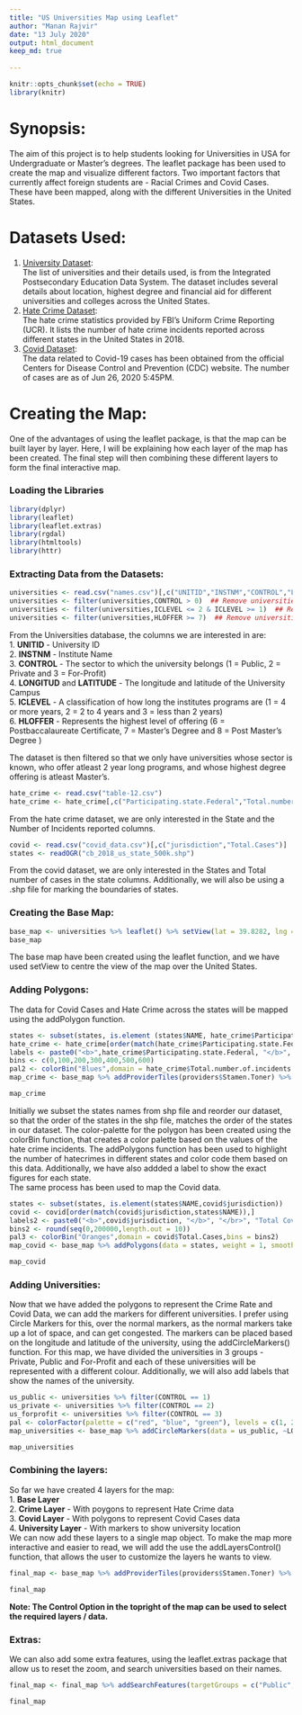 ---
title: "US Universities Map using Leaflet"
author: "Manan Rajvir"
date: "13 July 2020"
output: html_document
keep_md: true
 
---
```{r setup, include=FALSE}
knitr::opts_chunk$set(echo = TRUE)
library(knitr)
```


# Synopsis:  
The aim of this project is to help students looking for Universities in USA for Undergraduate or Master's degrees. The leaflet package has been used to create the map and visualize different factors. Two important factors that currently affect foreign students are - Racial Crimes and Covid Cases. These have been mapped, along with the different Universities in the United States.

# Datasets Used:  
1. [University Dataset](https://nces.ed.gov/ipeds/datacenter/DataFiles.aspx?goToReportId=7):  
The list of universities and their details used, is from the Integrated Postsecondary Education Data System. The dataset includes several details about location, highest degree and financial aid for different universities and colleges across the United States.  
2. [Hate Crime Dataset](https://ucr.fbi.gov/hate-crime/2018/topic-pages/jurisdiction):  
The hate crime statistics provided by FBI's Uniform Crime Reporting (UCR). It lists the number of hate crime incidents reported across different states in the United States in 2018.  
3. [Covid Dataset](https://www.cdc.gov/covid-data-tracker/index.html#cases):  
The data related to Covid-19 cases has been obtained from the official Centers for Disease Control and Prevention (CDC) website. The number of cases are as of Jun 26, 2020 5:45PM.

# Creating the Map:
One of the advantages of using the leaflet package, is that the map can be built layer by layer. Here, I will be explaining how each layer of the map has been created. The final step will then combining these different layers to form the final interactive map.

### Loading the Libraries
```{r, results = "hide",message=FALSE,warning=FALSE}
library(dplyr)
library(leaflet)
library(leaflet.extras)
library(rgdal)
library(htmltools)
library(httr)
```

### Extracting Data from the Datasets:
```{r}
universities <- read.csv("names.csv")[,c("UNITID","INSTNM","CONTROL","LONGITUD","LATITUDE","ICLEVEL","HLOFFER")]
universities <- filter(universities,CONTROL > 0)  ## Remove universities whose Sector is not known
universities <- filter(universities,ICLEVEL <= 2 & ICLEVEL >= 1)  ## Remove universities whose programs are less than 2 years
universities <- filter(universities,HLOFFER >= 7)  ## Remove universities who do not offer degrees up to the Master's Degree.
```
From the Universities database, the columns we are interested in are:  
1. **UNITID** - University ID  
2. **INSTNM** - Institute Name  
3. **CONTROL** - The sector to which the university belongs (1 = Public, 2 = Private and 3 = For-Profit)  
4. **LONGITUD** and **LATITUDE** - The longitude and latitude of the University Campus  
5. **ICLEVEL** - A classification of how long the institutes programs are (1 = 4 or more years, 2 = 2 to 4 years and 3 = less than 2 years)  
6. **HLOFFER** - Represents the highest level of offering (6 = Postbaccalaureate Certificate, 7 = Master's Degree and 8 = Post Master's Degree ) 


The dataset is then filtered so that we only have universities whose sector is known, who offer atleast 2 year long programs, and whose highest degree offering is atleast Master's.  

```{r}
hate_crime <- read.csv("table-12.csv")
hate_crime <- hate_crime[,c("Participating.state.Federal","Total.number.of.incidents.reported")]
```
From the hate crime dataset, we are only interested in the State and the Number of Incidents reported columns.  

```{r, results = 'hide'}
covid <- read.csv("covid_data.csv")[,c("jurisdiction","Total.Cases")]
states <- readOGR("cb_2018_us_state_500k.shp")
```
From the covid dataset, we are only interested in the States and Total number of cases in the state columns. Additionally, we will also be using a .shp file for marking the boundaries of states.

### Creating the Base Map:
```{r}
base_map <- universities %>% leaflet() %>% setView(lat = 39.8282, lng = -98.5795, 3) %>% addProviderTiles(providers$Stamen.Toner)
base_map
```
The base map have been created using the leaflet function, and we have used setView to centre the view of the map over the United States.

### Adding Polygons:
The data for Covid Cases and Hate Crime across the states will be mapped using the addPolygon function.
```{r,warning=FALSE}
states <- subset(states, is.element (states$NAME, hate_crime$Participating.state.Federal))
hate_crime <- hate_crime[order(match(hate_crime$Participating.state.Federal,states$NAME)),]
labels <- paste0("<b>",hate_crime$Participating.state.Federal, "</b>", "</br>", "Hate Crime Incidents (2018): ",hate_crime$Total.number.of.incidents.reported)
bins <- c(0,100,200,300,400,500,600)
pal2 <- colorBin("Blues",domain = hate_crime$Total.number.of.incidents.reported,bins = bins)
map_crime <- base_map %>% addProviderTiles(providers$Stamen.Toner) %>% addPolygons(data = states, weight = 1, smoothFactor = 0.5, color = "white", fillOpacity = 0.8, fillColor = pal2(hate_crime$Total.number.of.incidents.reported), label = lapply(labels,HTML),group = "Crime") %>% addLegend(pal = pal2, values = hate_crime$Total.number.of.incidents.reported, opacity = 0.7, position = "bottomleft",title = "Number of Hate Crimes (2018)")

map_crime
```
Initially we subset the states names from shp file and reorder our dataset, so that the order of the states in the shp file, matches the order of the states in our dataset. The color-palette for the polygon has been created using the colorBin function, that creates a color palette based on the values of the hate crime incidents. The addPolygons function has been used to highlight the number of hatecrimes in different states and color code them based on this data. Additionally, we have also addded a label to show the exact figures for each state.  
The same process has been used to map the Covid data.
```{r}
states <- subset(states, is.element(states$NAME,covid$jurisdiction))
covid <- covid[order(match(covid$jurisdiction,states$NAME)),]
labels2 <- paste0("<b>",covid$jurisdiction, "</b>", "</br>", "Total Covid Cases: ", covid$Total.Cases)
bins2 <- round(seq(0,200000,length.out = 10))
pal3 <- colorBin("Oranges",domain = covid$Total.Cases,bins = bins2)
map_covid <- base_map %>% addPolygons(data = states, weight = 1, smoothFactor = 0.5, color = "white", fillOpacity = 0.8, fillColor = pal3(covid$Total.Cases),label = lapply(labels2,HTML), group = "Covid") %>% addLegend(pal = pal3, values = covid$Total.Cases, opacity = 0.7, position = "bottomright",title = "Number of Covid Cases")

map_covid
```


### Adding Universities:
Now that we have added the polygons to represent the Crime Rate and Covid Data, we can add the markers for different universities. I prefer using Circle Markers for this, over the normal markers, as the normal markers take up a lot of space, and can get congested. The markers can be placed based on the longitude and latitude of the university, using the addCircleMarkers() function. For this map, we have divided the universities in 3 groups - Private, Public and For-Profit and each of these universities will be represented with a different colour. Additionally, we will also add labels that show the names of the university.
```{r}
us_public <- universities %>% filter(CONTROL == 1)
us_private <- universities %>% filter(CONTROL == 2)
us_forprofit <- universities %>% filter(CONTROL == 3)
pal <- colorFactor(palette = c("red", "blue", "green"), levels = c(1, 2, 3))
map_universities <- base_map %>% addCircleMarkers(data = us_public, ~LONGITUD, ~LATITUDE, color = ~pal(CONTROL), label = ~htmlEscape(INSTNM), group = "Public",radius = 1) %>% addCircleMarkers(data = us_private, ~LONGITUD, ~LATITUDE, color = ~pal(CONTROL), label = ~htmlEscape(INSTNM), group = "Private",radius=1) %>% addCircleMarkers(data = us_forprofit, ~LONGITUD, ~LATITUDE, color = ~pal(CONTROL), label = ~htmlEscape(INSTNM), group = "For-Profit",radius=1)

map_universities

```


### Combining the layers:
So far we have created 4 layers for the map:    
1. **Base Layer**  
2. **Crime Layer** - With poygons to represent Hate Crime data  
3. **Covid Layer** - With polygons to represent Covid Cases data    
4. **University Layer** - With markers to show university location    
We can now add these layers to a single map object. To make the map more interactive and easier to read, we will add the use the addLayersControl() function, that allows the user to customize the layers he wants to view.
```{r,warning=FALSE}
final_map <- base_map %>% addProviderTiles(providers$Stamen.Toner) %>% addPolygons(data = states, weight = 1, smoothFactor = 0.5, color = "white", fillOpacity = 0.8, fillColor = pal2(hate_crime$Total.number.of.incidents.reported), label = lapply(labels,HTML),group = "Crime") %>% addLegend(pal = pal2, values = hate_crime$Total.number.of.incidents.reported, opacity = 0.7, position = "bottomleft",title = "Number of Hate Crimes (2018)") %>% addPolygons(data = states, weight = 1, smoothFactor = 0.5, color = "white", fillOpacity = 0.8, fillColor = pal3(covid$Total.Cases),label = lapply(labels2,HTML), group = "Covid") %>% addLegend(pal = pal3, values = covid$Total.Cases, opacity = 0.7, position = "bottomright",title = "Number of Covid Cases") %>% addCircleMarkers(data = us_public, ~LONGITUD, ~LATITUDE, color = ~pal(CONTROL), label = ~htmlEscape(INSTNM), group = "Public",radius = 1) %>% addCircleMarkers(data = us_private, ~LONGITUD, ~LATITUDE, color = ~pal(CONTROL), label = ~htmlEscape(INSTNM), group = "Private",radius=1) %>% addCircleMarkers(data = us_forprofit, ~LONGITUD, ~LATITUDE, color = ~pal(CONTROL), label = ~htmlEscape(INSTNM), group = "For-Profit",radius=1) %>% addLayersControl(overlayGroups = c("Crime","Covid","Public","Private","For-Profit"))   

final_map
```

**Note: The Control Option in the topright of the map can be used to select the required layers / data.**

### Extras:
We can also add some extra features, using the leaflet.extras package that allow us to reset the zoom, and search universities based on their names.
```{r}
final_map <- final_map %>% addSearchFeatures(targetGroups = c("Public","Private","For-Profit"), options = searchFeaturesOptions(zoom = 10)) %>% addResetMapButton()

final_map
```

